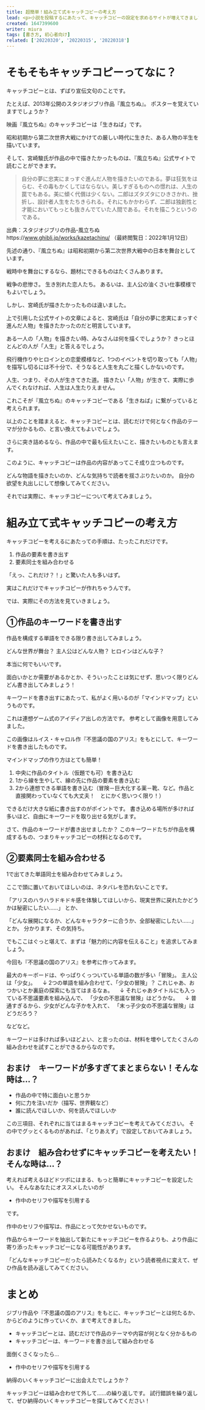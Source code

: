```yaml
---
title: 超簡単！組み立て式キャッチコピーの考え方
lead: <p>小説を投稿するにあたって、キャッチコピーの設定を求めるサイトが増えてきました。<br/>「カクヨム」に「ノベルアップ＋」……身に覚えのある投稿者もいるのではないでしょうか？</p><p>しかし、いざキャッチコピーを考えようにも、ぴったりなものが思い付かない。<br/>これで本当に読んでもらえるのか不安</p><p>そんな悩みを持つ方も多いはず。</p><p>そこで今回の記事では、キャッチコピーの考え方について紹介していこうと思います。</p>
created: 1647399600
writer: miura
tags: [書き方, 初心者向け]
related: ['20220320', '20220315', '20220318']
---
```


# そもそもキャッチコピーってなに？

キャッチコピーとは、ずばり宣伝文句のことです。

たとえば、2013年公開のスタジオジブリ作品『風立ちぬ』。
ポスターを覚えていますでしょうか？

<amp-img src="20220316-1.jpg" alt="風立ちぬポスター" width="400" height="566" layout="responsive" />

映画『風立ちぬ』のキャッチコピーは「生きねば」です。

昭和初期から第二次世界大戦にかけての厳しい時代に生きた、ある人物の半生を描いています。

そして、宮崎駿氏が作品の中で描きたかったものは、『風立ちぬ』公式サイトで読むことができます。

> 自分の夢に忠実にまっすぐ進んだ人物を描きたいのである。夢は狂気をはらむ、その毒もかくしてはならない。美しすぎるものへの憬れは、人生の罠でもある。美に傾く代償は少くない。二郎はズタズタにひきさかれ、挫折し、設計者人生をたちきられる。それにもかかわらず、二郎は独創性と才能においてもっとも抜きんでていた人間である。それを描こうというのである。

出典：スタジオジブリの作品-風立ちぬhttps://www.ghibli.jp/works/kazetachinu/ （最終閲覧日：2022年1月12日）

先述の通り、『風立ちぬ』は昭和初期から第二次世界大戦中の日本を舞台としています。

戦時中を舞台にするなら、題材にできるものはたくさんあります。

戦争の悲惨さ。
生き別れた恋人たち。
あるいは、主人公の油くさい仕事模様でもよいでしょう。

しかし、宮崎氏が描きたかったものは違いました。

上で引用した公式サイトの文章によると、宮崎氏は「自分の夢に忠実にまっすぐ進んだ人物」を描きたかったのだと明言しています。

ある一人の「人物」を描きたい時、みなさんは何を描くでしょうか？
きっとほとんどの人が「人生」と答えるでしょう。

飛行機作りやヒロインとの恋愛模様など、1つのイベントを切り取っても「人物」を描写し切るには不十分で、そうなると人生を丸ごと描くしかないのです。

人生、つまり、その人が生きてきた道。
描きたい「人物」が生きて、実際に歩んでくれなければ、人生は人生たりえません。

これこそが『風立ちぬ』のキャッチコピーである「生きねば」に繋がっていると考えられます。

以上のことを踏まえると、キャッチコピーとは、読むだけで何となく作品のテーマが分かるもの、と言い換えてもよいでしょう。

さらに突き詰めるなら、作品の中で最も伝えたいこと、描きたいものとも言えます。

このように、キャッチコピーは作品の内容があってこそ成り立つものです。

どんな物語を描きたいのか、どんな気持ちで読者を揺さぶりたいのか。
自分の欲望を丸出しにして想像してみてください。

それでは実際に、キャッチコピーについて考えてみましょう。

# 組み立て式キャッチコピーの考え方

キャッチコピーを考えるにあたっての手順は、たったこれだけです。

1. 作品の要素を書き出す
2. 要素同士を組み合わせる

「えっ、これだけ？！」と驚いた人も多いはず。

実はこれだけでキャッチコピーが作れちゃうんです。

では、実際にその方法を見ていきましょう。

## ①作品のキーワードを書き出す

作品を構成する単語をできる限り書き出してみましょう。

どんな世界が舞台？
主人公はどんな人物？
ヒロインはどんな子？

本当に何でもいいです。

面白いかとか需要があるかとか、そういったことは気にせず、思いつく限りどんどん書き出してみましょう！

キーワードを書き出すにあたって、私がよく用いるのが「マインドマップ」というものです。

これは連想ゲーム式のアイディア出しの方法です。
参考として画像を用意してみました。

<amp-img src="20220316-2.jpg" alt="連想ゲーム式のアイディア出しの方法" width="840" height="612" layout="responsive" />

この画像はルイス・キャロル作『不思議の国のアリス』をもとにして、キーワードを書き出したものです。

マインドマップの作り方はとても簡単！

1. 中央に作品のタイトル（仮題でも可）を書き込む
2. 1から線を生やして、線の先に作品の要素を書き込む
3. 2から連想できる単語を書き込む（冒険－巨大化する薬－靴、など。作品と直接関わっていなくても大丈夫！　とにかく思いつく限り！）

できるだけ大きな紙に書き出すのがポイントです。
書き込める場所が多ければ多いほど、自由にキーワードを取り出せる気がします。

さて、作品のキーワードが書き出せましたか？
このキーワードたちが作品を構成するもの、つまりキャッチコピーの材料となるのです。

## ②要素同士を組み合わせる

1で出てきた単語同士を組み合わせてみましょう。

ここで頭に置いておいてほしいのは、ネタバレを恐れないことです。

「アリスのハラハラドキドキ感を体験してほしいから、現実世界に戻れたかどうかは秘密にしたい……」
とか、

「どんな展開になるか、どんなキャラクターに合うか、全部秘密にしたい……」
とか。
分かります、その気持ち。

でもここはぐっと堪えて、まずは「魅力的に内容を伝えること」を追求してみましょう。

今回も『不思議の国のアリス』を参考に作ってみます。

最大のキーボードは、やっぱりくっついている単語の数が多い「冒険」。
主人公は「少女」。
　↓
2つの単語を組み合わせて、「少女の冒険」？
これじゃあ、おつかいとか裏庭の探索にも当てはまるなぁ。
　↓
それじゃあタイトルにも入っている不思議要素を組み込んで、
「少女の不思議な冒険」はどうかな。
　↓
普通すぎるから、少女がどんな子かを入れて、
「末っ子少女の不思議な冒険」はどうだろう？

などなど。

キーワードは多ければ多いほどよい、と言ったのは、材料を増やしてたくさんの組み合わせを試すことができるからなのです。

## おまけ　キーワードが多すぎてまとまらない！そんな時は…？

- 作品の中で特に面白いと思うか
- 何に力を注いだか（描写、世界観など）
- 誰に読んでほしいか、何を読んでほしいか

この三項目、それぞれに当てはまるキャッチコピーを考えてみてください。
その中でグッとくるものがあれば、「とりあえず」で設定しておいてみましょう。

## おまけ　組み合わせずにキャッチコピーを考えたい！そんな時は…？

考えれば考えるほどドツボにはまる、もっと簡単にキャッチコピーを設定したい。
そんなあなたにオススメしたいのが

- 作中のセリフや描写を引用する

です。

作中のセリフや描写は、作品にとって欠かせないものです。

作品からキーワードを抽出して新たにキャッチコピーを作るよりも、より作品に寄り添ったキャッチコピーになる可能性があります。

「どんなキャッチコピーだったら読みたくなるか」という読者視点に変えて、ぜひ作品を読み返してみてください。

# まとめ

ジブリ作品や『不思議の国のアリス』をもとに、キャッチコピーとは何たるか、からどのように作っていくか、まで考えてきました。

- キャッチコピーとは、読むだけで作品のテーマや内容が何となく分かるもの
- キャッチコピーは、キーワードを書き出して組み合わせる

面倒くさくなったら…

- 作中のセリフや描写を引用する

納得のいくキャッチコピーに出会えたでしょうか？

キャッチコピーは組み合わせて外して……の繰り返しです。
試行錯誤を繰り返して、ぜひ納得のいくキャッチコピーを探してみてください！

